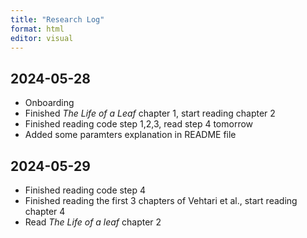```yaml
---
title: "Research Log"
format: html
editor: visual
---
```


## 2024-05-28

-   Onboarding
-   Finished *The Life of a Leaf* chapter 1, start reading chapter 2
-   Finished reading code step 1,2,3, read step 4 tomorrow
-   Added some paramters explanation in README file

## 2024-05-29

- Finished reading code step 4
- Finished reading the first 3 chapters of Vehtari et al., start reading chapter 4
- Read *The Life of a leaf* chapter 2
